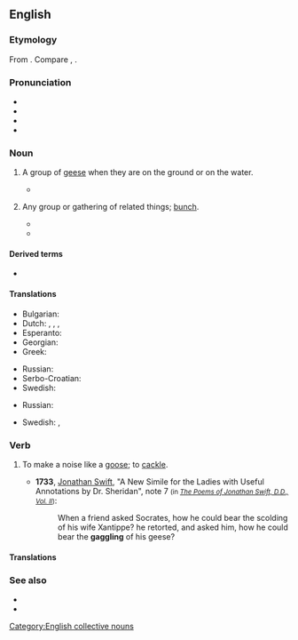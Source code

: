 ==English==
{{was wotd|2012|July|11}}

===Etymology===
From {{inh|en|enm|gagelen|t=to cackle; cackle like a goose}}. Compare {{cog|nl|gaggelen|t=to cackle}}, {{cog|is|gagl|t=small goose; gosling}}.

===Pronunciation===
* {{IPA|en|/ˈɡæɡl̩/}}
* {{audio|en|en-us-gaggle.ogg|Audio (US)}}
* {{rhymes|en|æɡəl}}
* {{hyphenation|en|gag|gle}}

===Noun===
{{en-noun}}

# {{lb|en|collective}} A group of [[goose|geese]] when they are on the ground or on the water.
#* {{quote-book|en|author=Denise A. White|title=The Goose and the Crone|pageurl=http://books.google.ca/books?id=PqdzvYpQ4AoC&pg=PA11|publisher={{w|AuthorHouse}}|year=2011|page=11|isbn=978-1-4520-8633-0|passage=The Canada geese always flew over the 80 acre lake; it was a landmark on their route and a stopping point for many a '''gaggle''', where many hours were spent after feeding in the farmers' fields.}}
# {{lb|en|by extension}} Any group or gathering of related things; [[bunch]].
#* {{quote-journal|en|author=Vicki Woods|title=Sadness, and a surprise, at the 9/11 Museum|url=http://www.telegraph.co.uk/history/world-war-two/10881331/Sadness-and-a-surprise-at-the-911-Museum.html|work={{w|The Daily Telegraph}}|date=7 June 2014|page=24|passage=There were no signs and no one quite knew how to navigate the museum, including, as it was Fleet Week, '''gaggles''' of boyish sailors all in their summer whites. It looked like a Frank Sinatra movie.}}
#* {{quote-web|en|url=https://www.bbc.com/future/article/20191211-crows-could-be-the-smartest-animal-other-than-primates|work=BBC Future|title=Crows could be the smartest animal other than primates|author=Chris Baraniuk|date=2019-12-12|passage=The crow’s name was Betty. And she was on her way to stardom. A '''gaggle''' of Oxford University scientists watched in wonder as she casually picked up a piece of wire in her cage and then used a nearby object to bend it at one end, transforming the wire into a hooked tool.}}

====Derived terms====
* {{l|en|press gaggle}}

====Translations====
{{trans-top|group of geese}}
* Bulgarian: {{t|bg|ято гъски|n|sc=Cyrl}}
* Dutch: {{t+|nl|toom|m}}, {{t+|nl|toom|n}}, {{t+|nl|troep|m}}, {{t|nl|troepel|m}}
* Esperanto: {{t|eo|anseraro}}
* Georgian: {{t|ka|ბატების ჯოგი}}
* Greek: {{t|el|κοπάδι χήνες|n}}
{{trans-mid}}
* Russian: {{t|ru|ста́до гусе́й|n}}
* Serbo-Croatian: {{t|sh|guščje jato|n}}
* Swedish: {{t|sv|gåsflock|c}}
{{trans-bottom}}

{{trans-top|group or related things}}
* Russian: {{t+|ru|толпа́|f}}
{{trans-mid}}
* Swedish: {{t+|sv|skock|c}}, {{t+|sv|svärm|c}}
{{trans-bottom}}

===Verb===
{{en-verb|gaggl}}

# To make a noise like a [[goose]]; to [[cackle]].
#: {{rfquotek|en|Francis Bacon}}
#* '''1733''', [[w:Jonathan Swift|Jonathan Swift]], "A New Simile for the Ladies with Useful Annotations by Dr. Sheridan", note 7 <small>(in [https://www.google.ca/search?q=site%3Awww.online-literature.com+%22gaggling%22+-%22network+forums%22&ie=utf-8&oe=utf-8&aq=t&rls=org.mozilla:en-US:official&client=firefox-a&channel=sb&gfe_rd=cr&ei=KH2_U6vnMOqM8QfX4oC4Aw ''The Poems of Jonathan Swift, D.D., Vol. II''])</small>:
#*: When a friend asked Socrates, how he could bear the scolding of his wife Xantippe? he retorted, and asked him, how he could bear the '''gaggling''' of his geese?

====Translations====
{{trans-see|cackle}}

===See also===
* {{l|en|skein}}
* {{l|en|wedge}}

[[Category:English collective nouns]]